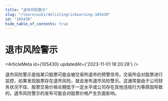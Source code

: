 ```yaml
---
title: "退市风险警示"
slug: "/learn/wiki/delistingriskwarning-105430"
id: "105430"
hide_table_of_contents: true
---
```



# 退市风险警示

<ArticleMeta id={105430} updatedAt={'2023-11-01 18:20:28'} />
<div className='border-solid border-b border-t-0 my-4 border-[var(--ifm-color-gray-300)]' />

退市风险警示是指某只股票可能会被交易所退市的预警信号。交易所会对股票进行监控，如果发现股票存在退市风险，就会发布退市风险警示。这通常是由于公司财务状况不佳、股票交易价格长期低于一定水平或公司存在其他违规行为等原因导致的。退市风险警示的发布可能会对股票价格产生负面影响。
